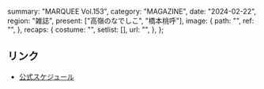   summary: "MARQUEE Vol.153",
  category: "MAGAZINE",
  date: "2024-02-22",
  region: "雑誌",
  present: ["高嶺のなでしこ", "橋本桃呼"],
  image: {
    path: "",
    ref: "",
  },
  recaps: {
    costume: "",
    setlist: [],
    url: "",
  },
};

## リンク

- [公式スケジュール](https://takanenonadeshiko.jp/?p=1879)
